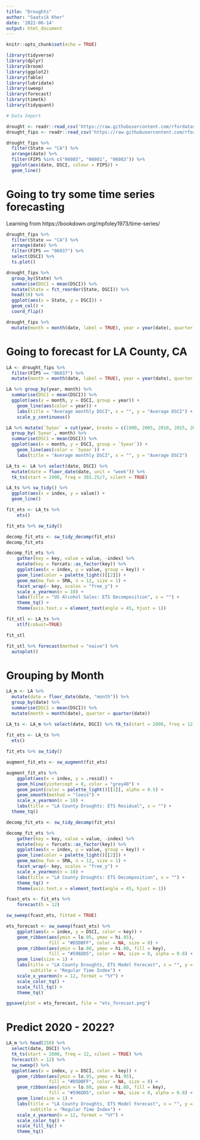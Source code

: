 ```yaml
---
title: "Droughts"
author: "Saatvik Kher"
date: '2022-06-14'
output: html_document
---
```


```r
knitr::opts_chunk$set(echo = TRUE)

library(tidyverse)
library(dplyr)
library(broom)
library(ggplot2)
library(fable)
library(lubridate)
library(sweep)
library(forecast)
library(timetk)
library(tidyquant)
```


```r
# Data Import

drought <- readr::read_csv('https://raw.githubusercontent.com/rfordatascience/tidytuesday/master/data/2022/2022-06-14/drought.csv')
drought_fips <- readr::read_csv('https://raw.githubusercontent.com/rfordatascience/tidytuesday/master/data/2022/2022-06-14/drought-fips.csv')
```


```r
drought_fips %>% 
  filter(State == "CA") %>%
  arrange(date) %>%
  filter(FIPS %in% c("06085", "06081", "06083")) %>%
  ggplot(aes(date, DSCI, colour = FIPS)) +
  geom_line()
```

# Going to try some time series forecasting 

Learning from https://bookdown.org/mpfoley1973/time-series/ 

```r
drought_fips %>%
  filter(State == "CA") %>%
  arrange(date) %>%
  filter(FIPS == "06037") %>%
  select(DSCI) %>%
  ts.plot()
```


```r
drought_fips %>% 
  group_by(State) %>%
  summarise(DSCI = mean(DSCI)) %>%
  mutate(State = fct_reorder(State, DSCI)) %>%
  head(10) %>%
  ggplot(aes(x = State, y = DSCI)) +
  geom_col() +
  coord_flip()
```


```r
drought_fips %>%
  mutate(month = month(date, label = TRUE), year = year(date), quarter = quarter(date), dst = dst(date))
```


# Going to forecast for LA County, CA

```r
LA <- drought_fips %>%
  filter(FIPS == "06037") %>%
  mutate(month = month(date, label = TRUE), year = year(date), quarter = quarter(date), dst = dst(date))

LA %>% group_by(year, month) %>%
  summarise(DSCI = mean(DSCI)) %>%
  ggplot(aes(x = month, y = DSCI, group = year)) +
    geom_line(aes(color = year)) +
    labs(title = "Average monthly DSCI", x = "", y = "Average DSCI") +
    scale_y_continuous()

```
```r
LA %>% mutate(`5year` = cut(year, breaks = c(1900, 2005, 2010, 2015, 2025), labels = c("2000 - 2005", "2005 - 2010", "2010 - 2015", "2015 - 2022"))) %>%
  group_by(`5year`, month) %>%
  summarise(DSCI = mean(DSCI)) %>%
  ggplot(aes(x = month, y = DSCI, group = `5year`)) +
    geom_line(aes(color = `5year`)) +
    labs(title = "Average monthly DSCI", x = "", y = "Average DSCI")
```

```r
LA_ts <- LA %>% select(date, DSCI) %>%
  mutate(date = floor_date(date, unit = "week")) %>%
  tk_ts(start = 2000, freq = 365.25/7, silent = TRUE)

LA_ts %>% sw_tidy() %>%
  ggplot(aes(x = index, y = value)) +
  geom_line()
```


```r
fit_ets <- LA_ts %>%
    ets()

fit_ets %>% sw_tidy()

decomp_fit_ets <- sw_tidy_decomp(fit_ets)
decomp_fit_ets

```

```r
decomp_fit_ets %>%
    gather(key = key, value = value, -index) %>%
    mutate(key = forcats::as_factor(key)) %>%
    ggplot(aes(x = index, y = value, group = key)) +
    geom_line(color = palette_light()[[2]]) +
    geom_ma(ma_fun = SMA, n = 12, size = 1) +
    facet_wrap(~ key, scales = "free_y") +
    scale_x_yearmon(n = 10) +
    labs(title = "US Alcohol Sales: ETS Decomposition", x = "") +
    theme_tq() +
    theme(axis.text.x = element_text(angle = 45, hjust = 1))
```

```r
fit_stl <- LA_ts %>%
    stlf(robust=TRUE)

fit_stl

fit_stl %>% forecast(method = "naive") %>%
  autoplot()
```


# Grouping by Month

```r
LA_m <- LA %>% 
  mutate(date = floor_date(date, "month")) %>%
  group_by(date) %>%
  summarise(DSCI = mean(DSCI)) %>%
  mutate(month = month(date), quarter = quarter(date))

LA_ts <- LA_m %>% select(date, DSCI) %>% tk_ts(start = 2000, freq = 12, silent = TRUE)
  
fit_ets <- LA_ts %>%
  ets()

fit_ets %>% sw_tidy()
```


```r
augment_fit_ets <- sw_augment(fit_ets)

augment_fit_ets %>%
    ggplot(aes(x = index, y = .resid)) +
    geom_hline(yintercept = 0, color = "grey40") +
    geom_point(color = palette_light()[[1]], alpha = 0.5) +
    geom_smooth(method = "loess") +
    scale_x_yearmon(n = 10) +
    labs(title = "LA County Droughts: ETS Residual", x = "") +
  theme_tq()
```

```r
decomp_fit_ets <- sw_tidy_decomp(fit_ets)

decomp_fit_ets %>%
    gather(key = key, value = value, -index) %>%
    mutate(key = forcats::as_factor(key)) %>%
    ggplot(aes(x = index, y = value, group = key)) +
    geom_line(color = palette_light()[[2]]) +
    geom_ma(ma_fun = SMA, n = 12, size = 1) +
    facet_wrap(~ key, scales = "free_y") +
    scale_x_yearmon(n = 10) +
    labs(title = "LA County Droughts: ETS Decomposition", x = "") +
    theme_tq() +
    theme(axis.text.x = element_text(angle = 45, hjust = 1))
```
```r
fcast_ets <- fit_ets %>%
    forecast(h = 12)

sw_sweep(fcast_ets, fitted = TRUE)
```

```r
ets_forecast <- sw_sweep(fcast_ets) %>%
    ggplot(aes(x = index, y = DSCI, color = key)) +
    geom_ribbon(aes(ymin = lo.95, ymax = hi.95),
                fill = "#D5DBFF", color = NA, size = 0) +
    geom_ribbon(aes(ymin = lo.80, ymax = hi.80, fill = key),
                fill = "#596DD5", color = NA, size = 0, alpha = 0.8) +
    geom_line(size = 1) +
    labs(title = "LA County Droughts, ETS Model Forecast", x = "", y = "DSCI",
         subtitle = "Regular Time Index") +
    scale_x_yearmon(n = 12, format = "%Y") +
    scale_color_tq() +
    scale_fill_tq() +
    theme_tq()

ggsave(plot = ets_forecast, file = "ets_forecast.png")
```

# Predict 2020 - 2022?

```r
LA_m %>% head(250) %>%
  select(date, DSCI) %>% 
  tk_ts(start = 2000, freq = 12, silent = TRUE) %>% 
  forecast(h = 12) %>% 
  sw_sweep() %>%
  ggplot(aes(x = index, y = DSCI, color = key)) +
    geom_ribbon(aes(ymin = lo.95, ymax = hi.95),
                fill = "#D5DBFF", color = NA, size = 0) +
    geom_ribbon(aes(ymin = lo.80, ymax = hi.80, fill = key),
                fill = "#596DD5", color = NA, size = 0, alpha = 0.8) +
    geom_line(size = 1) +
    labs(title = "LA County Droughts, ETS Model Forecast", x = "", y = "DSCI",
         subtitle = "Regular Time Index") +
    scale_x_yearmon(n = 12, format = "%Y") +
    scale_color_tq() +
    scale_fill_tq() +
    theme_tq()
```

